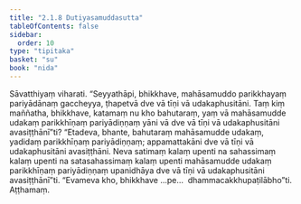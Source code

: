 ```yaml
---
title: "2.1.8 Dutiyasamuddasutta"
tableOfContents: false
sidebar:
  order: 10
type: "tipitaka"
basket: "su"
book: "nida"
---
```



<DynamicBreadcrumb />

<Division number="81" book="nida">

<Paragraph number="626" book="nida">
Sāvatthiyaṃ viharati. “Seyyathāpi, bhikkhave, mahāsamuddo parikkhayaṃ pariyādānaṃ gaccheyya, ṭhapetvā dve vā tīṇi vā udakaphusitāni. Taṃ kiṃ maññatha, bhikkhave, katamaṃ nu kho bahutaraṃ, yaṃ vā mahāsamudde udakaṃ parikkhīṇaṃ pariyādiṇṇaṃ yāni vā dve vā tīṇi vā udakaphusitāni avasiṭṭhānī”ti?
</Paragraph>

<Paragraph number="627" book="nida">
“Etadeva, bhante, bahutaraṃ mahāsamudde udakaṃ, yadidaṃ parikkhīṇaṃ pariyādiṇṇaṃ; appamattakāni dve vā tīṇi vā udakaphusitāni avasiṭṭhāni. Neva satimaṃ kalaṃ upenti na sahassimaṃ kalaṃ upenti na satasahassimaṃ kalaṃ upenti mahāsamudde udakaṃ parikkhīṇaṃ pariyādiṇṇaṃ upanidhāya dve vā tīṇi vā udakaphusitāni avasiṭṭhānī”ti. “Evameva kho, bhikkhave …pe…  dhammacakkhupaṭilābho”ti.

</Paragraph>
</Division>

<Paragraph number="628" type="center" book="nida">
Aṭṭhamaṃ.
</Paragraph>